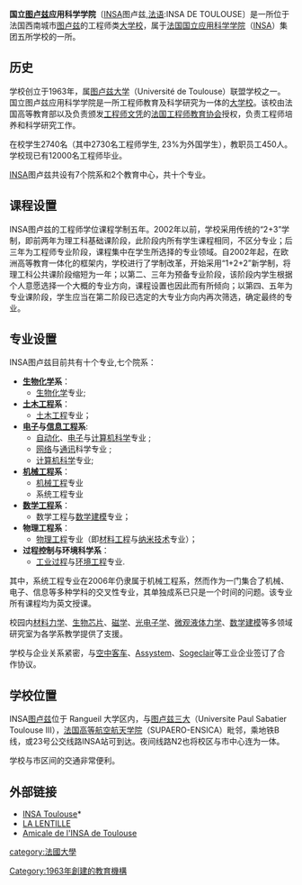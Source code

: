 {{Infobox University |
| Name = 国立图卢兹应用科学学院
| EnglishName = INSA Toulouse
| SealImage = 
| SealInfo = 
| Motto = 
| Established = 1963
| Type = 国立工程师大学校
| President = Didier Marquis
| Location = {{FRA}}[[图卢兹|图卢兹]]
| Campus = Rangueil
| AreaTotal = 84 000 m<sup>2</sup>
| Department = 
| Faculty = 
| Professor =
| Associate Professor = 
| Assistant Professor = 
| Lecturer = 
| Student = 2 740 
| Undergraduate =  
| Postgraduate =
| affiliations= [[图卢兹-南比利牛斯联合大学|图卢兹-南比利牛斯联合大学]] 
| Website = http://www.insa-toulouse.fr/
|}}

'''国立[[图卢兹|图卢兹]]应用科学学院'''〔[[INSA|INSA]]图卢兹,[[法语|法语]]:INSA DE TOULOUSE〕是一所位于法国西南城市[[图卢兹|图卢兹]]的工程师类[[大学校|大学校]]，属于[[法国国立应用科学学院|法国国立应用科学学院]]（[[INSA|INSA]]）集团五所学校的一所。

==历史==
学校创立于1963年，属[[图卢兹大学|图卢兹大学]]（Université de Toulouse）联盟学校之一。国立图卢兹应用科学学院是一所工程师教育及科学研究为一体的[[大学校|大学校]]。该校由法国高等教育部以及负责颁发[[工程师文凭|工程师文凭]]的[[法国工程师教育协会|法国工程师教育协会]]授权，负责工程师培养和科学研究工作。

在校学生2740名（其中2730名工程师学生, 23%为外国学生），教职员工450人。学校现已有12000名工程师毕业。

[[INSA|INSA]]图卢兹共设有7个院系和2个教育中心，共十个专业。

==课程设置==

INSA图卢兹的工程师学位课程学制五年。2002年以前，学校采用传统的“2+3”学制，即前两年为理工科基础课阶段，此阶段内所有学生课程相同，不区分专业；后三年为工程师专业阶段，课程集中在学生所选择的专业领域。自2002年起，在欧洲高等教育一体化的框架内，学校进行了学制改革，开始采用“1+2+2”新学制，将理工科公共课阶段缩短为一年；以第二、三年为预备专业阶段，该阶段内学生根据个人意愿选择一个大概的专业方向，课程设置也因此而有所倾向；以第四、五年为专业课阶段，学生应当在第二阶段已选定的大专业方向内再次筛选，确定最终的专业。


==专业设置==

INSA图卢兹目前共有十个专业,七个院系：

* '''[[生物化学|生物化学]]系'''：
** [[生物化学|生物化学]]专业;
* '''[[土木工程|土木工程]]系'''：
**[[土木工程|土木工程]]专业；
* '''[[电子|电子]]与[[信息工程|信息工程]]系''':
** [[自动化|自动化]]、[[电子|电子]]与[[计算机科学|计算机科学]]专业 ;
** [[网络|网络]]与[[通讯|通讯]]科学专业 ;
** [[计算机科学|计算机科学]]专业;
* '''[[机械工程|机械工程]]系'''：
** [[机械工程|机械工程]]专业
** 系统工程专业
* '''[[数学工程|数学工程]]系'''：
**数学工程与[[数学建模|数学建模]]专业；
*'''物理工程系'''：
**[[物理工程|物理工程]]专业（即[[材料工程|材料工程]]与[[纳米技术|纳米技术]]专业）；
* '''过程控制与环境科学系'''：
**[[工业过程|工业过程]]与[[环境工程|环境工程]]专业.

其中，系统工程专业在2006年仍隶属于机械工程系，然而作为一门集合了机械、电子、信息等多种学科的交叉性专业，其单独成系已只是一个时间的问题。该专业所有课程均为英文授课。

校园内[[材料力学|材料力学]]、[[生物芯片|生物芯片]]、[[磁学|磁学]]、[[光电子学|光电子学]]、[[微观液体力学|微观液体力学]]、[[数学建模|数学建模]]等多领域研究室为各学系教学提供了支援。

学校与企业关系紧密，与[[空中客车|空中客车]]、[[Assystem|Assystem]]、[[Sogeclair|Sogeclair]]等工业企业签订了合作协议。


==学校位置==

INSA[[图卢兹|图卢兹]]位于 Rangueil 大学区内，与[[图卢兹三大|图卢兹三大]]（Universite Paul Sabatier Toulouse III），[[法国高等航空航天学院|法国高等航空航天学院]]（SUPAERO-ENSICA）毗邻，乘地铁B线，或23号公交线路INSA站可到达。夜间线路N2也将校区与市中心连为一体。

学校与市区间的交通非常便利。

==外部链接==
* [http://www.insa-toulouse.fr/ INSA Toulouse]*{{Wayback|url=http://www.insa-toulouse.fr/ |date=20120114003723 }}
* [https://etud.insa-toulouse.fr/~contact/lentille/index.php LA LENTILLE]{{Wayback|url=https://etud.insa-toulouse.fr/~contact/lentille/index.php |date=20100204011545 }}
* [http://etud.insa-toulouse.fr/~amicale/ Amicale de l'INSA de Toulouse]{{Wayback|url=http://etud.insa-toulouse.fr/~amicale/ |date=20121115035901 }}

{{INSA}}
{{法国大学校会议}}
{{法国公立科学、文化和专业机构}}
{{欧洲高级工程教育和研究学校协会}}
{{Authority control}}
[[category:法國大學|category:法國大學]]
[[Category:1963年創建的教育機構|Category:1963年創建的教育機構]]